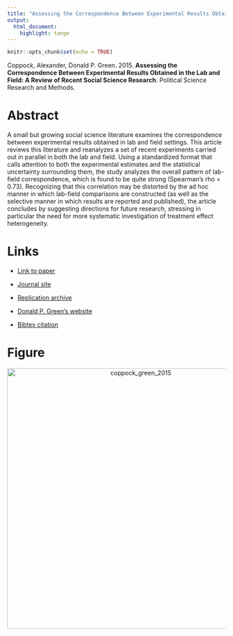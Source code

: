 ```yaml
---
title: "Assessing the Correspondence Between Experimental Results Obtained in the Lab and Field: A Review of Recent Social Science Research"
output:
  html_document:
    highlight: tango
---
```


```r
knitr::opts_chunk$set(echo = TRUE)
```

Coppock, Alexander, Donald P. Green. 2015. <b>Assessing the Correspondence Between Experimental Results Obtained in the Lab and Field: A Review of Recent Social Science Research</b>. Political Science Research and Methods.

# Abstract
A small but growing social science literature examines the correspondence between experimental results obtained in lab and field settings. This article reviews this literature and reanalyzes a set of recent experiments carried out in parallel in both the lab and field. Using a standardized format that calls attention to both the experimental estimates and the statistical uncertainty surrounding them, the study analyzes the overall pattern of lab-field correspondence, which is found to be quite strong (Spearman's rho = 0.73). Recognizing that this correlation may be distorted by the ad hoc manner in which lab-field comparisons are constructed (as well as the selective manner in which results are reported and published), the article concludes by suggesting directions for future research, stressing in particular the need for more systematic investigation of treatment effect heterogeneity.

# Links
 - <a href='coppock_green_2015.pdf' target='_blank'>Link to paper</a>
 - <a href='https://doi.org/10.1017/psrm.2014.10'target='_blank'>Journal site</a>
 - <a href='https://doi.org/10.7910/DVN/25543'target='_blank'>Replication archive</a>

 - <a href= 'http://www.donaldgreen.com/' target='_blank'>Donald P. Green's website</a>
 - <a href='coppock_green_2015.txt'target='_blank'>Bibtex citation</a>

# Figure
<center><img src="display_figures/coppock_green_2015_display.png" alt="coppock_green_2015" width="600"></center>
